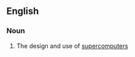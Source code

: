 ==English==

===Noun===
{{en-noun|-}}

# {{label|en|computing}} The design and use of [[supercomputer]]s